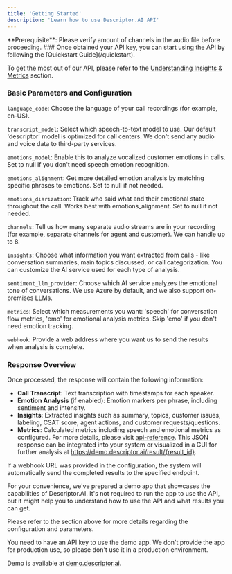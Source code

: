 ```yaml
---
title: 'Getting Started'
description: 'Learn how to use Descriptor.AI API'
---
```


<AccordionGroup>
<Accordion title="API">
<Note>
  **Prerequisite**: Please verify amount of channels in the audio file before proceeding.
</Note>
### Once obtained your API key, you can start using the API by following the [Quickstart Guide](/quickstart).

To get the most out of our API, please refer to the [Understanding Insights & Metrics](#understanding-insights--metrics) section.

### Basic Parameters and Configuration

`language_code`: Choose the language of your call recordings (for example, en-US).

`transcript_model`: Select which speech-to-text model to use. Our default 'descriptor' model is optimized for call centers. We don't send any audio and voice data to third-party services.

`emotions_model`: Enable this to analyze vocalized customer emotions in calls. Set to null if you don't need speech emotion recognition.

`emotions_alignment`: Get more detailed emotion analysis by matching specific phrases to emotions. Set to null if not needed.

`emotions_diarization`: Track who said what and their emotional state throughout the call. Works best with emotions_alignment. Set to null if not needed.

`channels`: Tell us how many separate audio streams are in your recording (for example, separate channels for agent and customer). We can handle up to 8.

`insights`: Choose what information you want extracted from calls - like conversation summaries, main topics discussed, or call categorization. You can customize the AI service used for each type of analysis.

`sentiment_llm_provider`: Choose which AI service analyzes the emotional tone of conversations. We use Azure by default, and we also support on-premises LLMs.

`metrics`: Select which measurements you want: 'speech' for conversation flow metrics, 'emo' for emotional analysis metrics. Skip 'emo' if you don't need emotion tracking.

`webhook`: Provide a web address where you want us to send the results when analysis is complete.


### Response Overview

Once processed, the response will contain the following information:

- **Call Transcript**: Text transcription with timestamps for each speaker.
- **Emotion Analysis** (if enabled): Emotion markers per phrase, including sentiment and intensity.
- **Insights**: Extracted insights such as summary, topics, customer issues, labeling, CSAT score, agent actions, and customer requests/questions.
- **Metrics**: Calculated metrics including speech and emotional metrics as configured.
For more details, please visit [api-reference](get-analysis-result).
This JSON response can be integrated into your system or visualized in a GUI for further analysis at https://demo.descriptor.ai/result/{result_id}. 

If a webhook URL was provided in the configuration, the system will automatically send the completed results to the specified endpoint.
</Accordion>
<Accordion title="Demo App">

For your convenience, we've prepared a demo app that showcases the capabilities of Descriptor.AI. 
It's not required to run the app to use the API, but it might help you to understand how to use the API and what results you can get.

Please refer to the section above for more details regarding the configuration and parameters.

<Note>
You need to have an API key to use the demo app.
</Note>

<Info>
We don't provide the app for production use, so please don't use it in a production environment.
</Info>

Demo is available at [demo.descriptor.ai](https://demo.descriptor.ai).
</Accordion>
</AccordionGroup>

